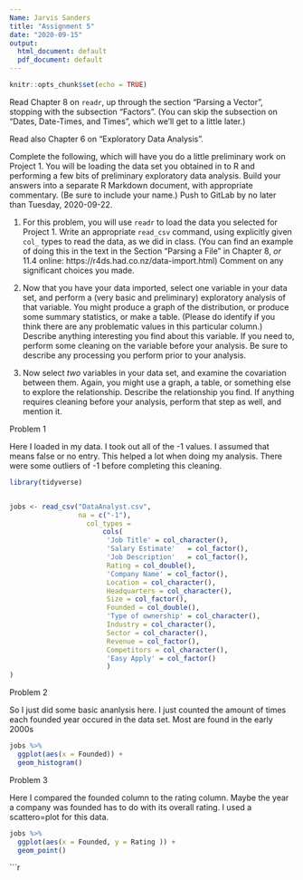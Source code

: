 ```yaml
---
Name: Jarvis Sanders 
title: "Assignment 5"
date: "2020-09-15"
output:
  html_document: default
  pdf_document: default
---
```


```r
knitr::opts_chunk$set(echo = TRUE)
```

Read Chapter 8 on `readr`, up through the section "Parsing a Vector", stopping with the subsection "Factors".  (You can skip the subsection on "Dates, Date-Times, and Times", which we'll get to a little later.)

Read also Chapter 6 on "Exploratory Data Analysis".

Complete the following, which will have you do a little preliminary work on Project 1. You will be loading the data set you obtained in to R and performing a few bits of preliminary exploratory data analysis.  Build your answers into a separate R Markdown document, with appropriate commentary. (Be sure to include your name.)  Push to GitLab by no later than Tuesday, 2020-09-22.

1.  For this problem, you will use `readr` to load the data you selected for Project 1.  Write an appropriate `read_csv` command, using explicitly given `col_` types to read the data, as we did in class. (You can find an example of doing this in the text in the Section "Parsing a File" in Chapter 8, *or* 11.4 online: https://r4ds.had.co.nz/data-import.html)
    Comment on any significant choices you made.

1.  Now that you have your data imported, select one variable in your data set, and perform a (very basic and preliminary) exploratory analysis of that variable.  You might produce a graph of the distribution, or produce some summary statistics, or make a table.  (Please do identify if you think there are any problematic values in this particular column.)
    Describe anything interesting you find about this variable.
    If you need to, perform some cleaning on the variable before your analysis. Be sure to describe any processing you perform prior to your analysis.

1.  Now select *two* variables in your data set, and examine the covariation between them. Again, you might use a graph, a table, or something else to explore the relationship.
     Describe the relationship you find.
     If anything requires cleaning before your analysis, perform that step as well, and mention it.
  




Problem 1 

Here I loaded in my data. I took out all of the -1 values. I assumed that means false or no entry. This helped a lot when doing my analysis. There were some outliers of -1 before completing this cleaning. 

```r
library(tidyverse)


jobs <- read_csv("DataAnalyst.csv", 
                 na = c("-1"),
                   col_types = 
                       cols(
                        'Job Title' = col_character(),
                        'Salary Estimate'	= col_factor(),
                        'Job Description'	= col_factor(),
                        Rating = col_double(),
                        'Company Name' = col_factor(),
                        Location = col_character(),
                        Headquarters = col_character(),
                        Size = col_factor(),
                        Founded = col_double(),
                        'Type of ownership' = col_character(),
                        Industry = col_character(),
                        Sector = col_character(),
                        Revenue = col_factor(),
                        Competitors = col_character(),
                        'Easy Apply' = col_factor()
                        )
)
```
Problem 2

So I just did some basic ananlysis here. I just counted the amount of times each founded year occured in the data set. Most are found in the early 2000s
```r
jobs %>%
  ggplot(aes(x = Founded)) +
  geom_histogram()
```

Problem 3

Here I compared the founded column to the rating column. Maybe the year a company was founded has to do with its overall rating. I used a scattero=plot for this data. 
```r
jobs %>%
  ggplot(aes(x = Founded, y = Rating )) +
  geom_point()
```


```r

